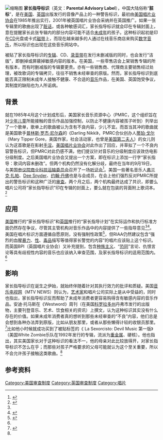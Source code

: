 [[File:Parental_Advisory_label.svg|缩略图]]
'''家长指导标识'''（英文：'''Parental Advisory Label'''），中国大陆俗称“'''脏标'''”，是在[[美国|美国]]、[[英国|英国]]出版发行的音像产品上的一种警告标识，最初由[[美国唱片业协会|美国唱片业协会]]在1985年推出实行，2001年被英国唱片业协会采纳并在英国推广。如果一张专辑里的歌曲出现了[[脏话|脏话]]，或各种敏感词汇，家长指导标识就会印在专辑封面上，意在提醒家长此张专辑内的部分内容可能不适合[[未成年|未成年]]的孩子。这种标识起初是印在[[CD|CD]]光盘或卡式[[磁带|磁带]]上，而现在越来越多的人通过在线音乐商店来购买[[数字音乐|数字音乐]]，所以标识也出现在这些音乐网站中。

被贴了家长指导标识的[[专辑|专辑]]、CD、[[录音带|录音带]]在发行未删减版的同时，也会发行“洁版”，即删掉或屏蔽掉敏感内容的版本。在美国，一些零售店会上架销售专辑的所有版本，而有时删减版的专辑要更贵。亦有一些销售商、代理商主要销售经过处理，被改歌词的专辑拷贝，往往不销售未经审查的原版。然而，家长指导标识到底能否真正限制未成年人接触不健康、不合适的[[音乐|音乐]]作品，在美国、英国饱受争议，其制度的缺陷也为人所诟病。

== 背景 ==

就在1985年4月这个计划成形后，美国家长音乐资源中心（PMRC，这个组织旨在对[[少年|少年]][[儿童|儿童]]所能接触的音乐作品加强控制，以防止不健康内容被孩子听到）列举出了一个歌单，歌单上的歌曲被认为含有不良内容，少儿不宜。而首当其冲的歌曲就是美国歌手[[普林斯·罗杰·尼尔森|普林斯·罗杰·尼尔森]]的《Darling Nikki》，PMRC合伙创办人[[蒂珀·戈尔|蒂珀·戈尔]]（Mary Tipper Gore，美国作家，社会活动家，也曾是[[美国第二夫人|美国第二夫人]]）的女儿则认为这首歌是在影射[[手淫|手淫]]。[[美国唱片业协会|美国唱片业协会]]对此作出了回应，并草拟了一个不良内容警告标识，但PMRC对此仍感不满，他们提议针对音乐的分级制度应该效仿电影分级制度。之后美国唱片业协会又提出一个方案，即在标识上添加一行字“家长指导：歌词内容未删改”。但两个机构仍然没有化解分歧，最终在当年的9月19日，与美国[[美國參議院商務、科學和交通委員會|参议院商业科技运输委员会]]召开了一场[[听证会|听证会]]<ref>{{cite web|url=http://www.ew.com/ew/article/0,,310560,00.html|title=As Prudish as They Wanna Be|last=Browne|first=David|work=[[Entertainment_Weekly|Entertainment Weekly]]|publisher=[[Time_Inc.|Time Inc.]]|date=May 22, 1992|accessdate=July 5, 2014|archive-date=2014-07-14|archive-url=https://web.archive.org/web/20140714201545/http://www.ew.com/ew/article/0,,310560,00.html|dead-url=no}}</ref>。美国一些著名音乐人[[弗兰克·扎帕|弗兰克·扎帕]]、[[Dee_Snyder|Dee Snyder]]、[[约翰·丹佛|约翰·丹佛]]也是与会成员，在会上他们强烈反对PMRC所提出的警告标识和这种广泛的[[审查|审查]]。两个月之后，两个机构最终达成了共识，即要么唱片公司将“家长指导标识”印在专辑的封面上，要么就在包装的背面附上歌词本。<ref name="NPR">{{cite web|url=http://www.npr.org/blogs/therecord/2010/10/29/130905176/you-ask-we-answer-parental-advisory---why-when-how|title=You Ask, We Answer: 'Parental Advisory' Labels — The Criteria And The History|last=Cole|first=Tom|publisher=[[NPR|NPR]]|date=October 29, 2010|accessdate=July 4, 2014|archive-date=2015-04-28|archive-url=https://web.archive.org/web/20150428081422/http://www.npr.org/blogs/therecord/2010/10/29/130905176/you-ask-we-answer-parental-advisory---why-when-how|dead-url=no}}</ref>

== 应用 ==
[[美国|美国]]推行的“家长指导标识”和[[英国|英国]]推行的“家长指导计划”在实际运作和执行标准方面仍然存在争议，尽管其主管机构对音乐作品中的内容提供了一些指导意见<ref name="Scheme"/><ref name="Program">{{cite web|url=http://www.riaa.com/toolsforparents.php?content_selector=parental_advisory|title=Parental Advisory Label ("PAL") Program|publisher=[[Recording_Industry_Association_of_America|Recording Industry Association of America]]|accessdate=July 5, 2014|deadurl=yes|archiveurl=https://web.archive.org/web/20131213010056/http://www.riaa.com/toolsforparents.php?content_selector=parental_advisory|archivedate=2013年12月13日}}</ref>。美国在唱片标识方面遵循自愿原则，没有强制性政策<ref>{{cite web|url=http://kidsmusic.about.com/od/parentresources/a/ParentalAdvisoryLabels.htm|title=Parental Advisory Labels - What Do Those Black-and-White Stickers Mean?|last=Truitt|first=Warren|publisher=[[About.com|About.com]]. [[IAC_(company)|IAC]]|accessdate=July 5, 2014|archive-date=2012-03-19|archive-url=https://web.archive.org/web/20120319203805/http://kidsmusic.about.com/od/parentresources/a/ParentalAdvisoryLabels.htm|dead-url=no}}</ref>，但RIAA仍然建议包含“强烈的血腥[[暴力|暴力]]、[[性|性]]、[[毒品|毒品]]描写等值得家长警觉的内容”的唱片应该贴上这个标识。而英国BPI（英国唱片业协会）又补充提到，包含[[种族主义|种族主义]]、“[[恐同|恐同]]”言论、仇恨言论等具有歧视性内容的音乐也应该纳入审查范围，及家长指导标识的适用范围内。<ref name="Program"/>

== 影响 ==
家长指导标识在诞生之伊始，就始终伴随着针对其执行效力的批评和质疑。美国[[音乐电视网|音乐电视网]]（MTV NEWS）则认为，[[艺术家|艺术家]]和唱片公司实际上是从中受益的，同时也指出，家长指导标识反而帮助了未成年消费者更容易购得含有敏感内容的音乐作品。安迪·托马斯在《Westword》周刊（在美国[[科罗拉多州|科罗拉多州]]丹弗市发行的出版物，主要刊登音乐、艺术、饮食相关的资讯）上撰文，认为这种标识其实没有什么存在的价值。如果未成年消费者真的想听到那些未经审查的“不良”内容，他们总是会想到各种办法弄到原版，比如从朋友那里，或者从那些懒得计较的收银员那里。<ref name="#1">{{cite web|url=http://blogs.westword.com/backbeat/2010/03/is_parental_advisory_sticker_s.php|title=Is Parental Advisory sticker still being affixed to albums these days? If so, how effective is it? Actually, was it ever effective?|last=Thomas|first=Andy|work=[[Westword|Westword]]|publisher=[[Voice_Media_Group|Voice Media Group]]|date=March 10, 2010|accessdate=July 5, 2014|archive-date=2014-07-14|archive-url=https://web.archive.org/web/20140714163128/http://blogs.westword.com/backbeat/2010/03/is_parental_advisory_sticker_s.php|dead-url=no}}</ref>比如他小时候就成功买到了被贴标签的《 La Sexorcisto: Devil Music 第一版》（美国White Zombie乐队在1992年发行的专辑，流派为[[重金属|重金属]]、硬核）。他也指出，其实美国家长对于这种标识的看法不一，他的母亲对此比较放得开，对家长指导标识不怎么在乎；而那些对孩子严格要求的父母可能就认为这个至关重要，所以不会允许孩子接触这类歌曲。<ref name="#1"/>

== 参考资料 ==
{{reflist|30em}}

[[Category:美国审查制度|Category:美国审查制度]]
[[Category:英国审查制度|Category:英国审查制度]]
[[Category:唱片|Category:唱片]]